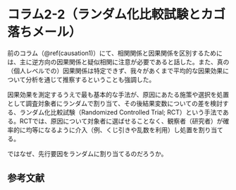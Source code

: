 # コラム2-2（ランダム化比較試験とカゴ落ちメール） {#causation2}
前のコラム（\@ref(causation1)）にて、相関関係と因果関係を区別するためには、主に逆方向の因果関係と疑似相関に注意が必要であると話した。また、真の（個人レベルでの）因果関係は特定できず、我々があくまで平均的な因果効果について分析を通じて推察するということも強調した。

因果効果を測定するうえで最も基本的な手法が、原因にあたる施策や選択を処置として調査対象者にランダムで割り当て、その後結果変数についての差を検討する、ランダム化比較試験（Randomized Controlled Trial; RCT）という手法である。RCTでは、原因について対象者に選ばせることなく、観察者（研究者）が確率的に均等になるように介入（例、くじ引きや乱数を利用）し処置を割り当てる。

ではなぜ、先行要因をランダムに割り当てるのだろうか。

## 参考文献
